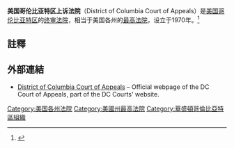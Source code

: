 {{distinguish|美国哥伦比亚特区联邦巡回上诉法院}}
{{Infobox high court
|court_name = 美國哥倫比亞特區上訴法院<br>{{small|District of Columbia
 Court of Appeals}}
|native_name = <!-- native name of the court, if different -->
|image = D.C. Court of Appeals.JPG
|imagesize = 
|caption = The District of Columbia Court of Appeals is located in the former D.C. City Hall, a [[National_Historic_Landmark|National Historic Landmark]]. <br> [[File:Seal_of_the_District_of_Columbia_Court_of_Appeals.gif|150px]]
|motto =
|established = 1970
|country = <!-- Official jurisdiction -->
|location = Washington, DC at [[District_of_Columbia_City_Hall|District of Columbia City Hall]] building at [[Judiciary_Square|Judiciary Square]]
|coordinates = <!-- {{coord|45.000|-122.000|display=inline,title}} -->
|type = appointed by the President of the United States and confirmed by the U.S. Senate 
|authority = [[Article_I_and_Article_III_tribunals|derived from the United States Congress]] 
|appeals = <!-- appeals from this court go where -->
|terms = 15 years
|positions = <!-- number of positions/seats on court -->
|budget = <!-- amount of annual budget -->
|website = http://www.dccourts.gov/internet/
|chiefjudgetitle = Chief Judge
|chiefjudgename = *[[Anna_Blackburne-Rigsby|Anna Blackburne-Rigsby]] 
|termstart = 2017
|termend = <!-- year term for current chief as chief ends, if applicable -->
|termend2 = <!-- year term of current chief ends if applicable -->
|chiefjudgetitle2 = <!-- title of the second top judge if applicable-->
|chiefjudgename2 = <!-- current deputy chief's name -->
|termstart2 = <!-- year current deputy chief became chief -->
|termend3 = <!-- year term for current deputy chief as chief ends, if applicable -->
|termend4 = <!-- year term of current deputy chief ends if applicable -->
}}

'''美国哥伦比亚特区上诉法院'''（District of Columbia Court of Appeals）是[[美国|美国]][[哥伦比亚特区|哥伦比亚特区]]的[[终审法院|终审法院]]，相当于美国各州的[[最高法院|最高法院]]，设立于1970年。<ref name="About the Court of Appeals">{{cite web | url=http://www.dccourts.gov/internet/appellate/main.jsf | title=About the Court of Appeals | accessdate=2013-08-15 | deadurl=yes | archiveurl=https://web.archive.org/web/20130815032523/http://www.dccourts.gov/internet/appellate/main.jsf | archivedate=2013-08-15 }}</ref>

==註釋==
{{reflist}}

==外部連結==
* [http://www.dccourts.gov/internet/appellate/main.jsf District of Columbia Court of Appeals] – Official webpage of the DC Court of Appeals, part of the DC Courts' website.

{{United States judiciaries|state=collapsed}}

[[Category:美国各州法院|Category:美国各州法院]]
[[Category:美國州最高法院|Category:美國州最高法院]]
[[Category:華盛頓哥倫比亞特區組織|Category:華盛頓哥倫比亞特區組織]]
